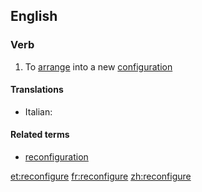 ==English==

===Verb===
{{en-verb|reconfigur|ing}}

# To [[arrange]] into a new [[configuration]]

====Translations====
{{trans-top}}
* Italian: {{t-|it|riconfigurare}}
{{trans-mid}}
{{trans-bottom}}

====Related terms====
* [[reconfiguration]]

[[et:reconfigure]]
[[fr:reconfigure]]
[[zh:reconfigure]]